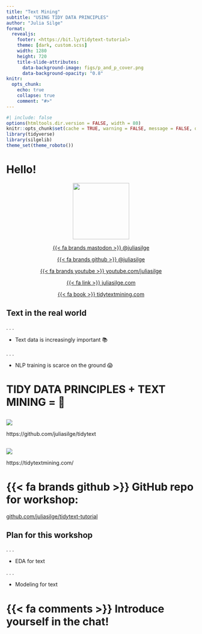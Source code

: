 ```yaml
---
title: "Text Mining"
subtitle: "USING TIDY DATA PRINCIPLES"
author: "Julia Silge"
format:
  revealjs: 
    footer: <https://bit.ly/tidytext-tutorial>
    theme: [dark, custom.scss]
    width: 1280
    height: 720
    title-slide-attributes: 
      data-background-image: figs/p_and_p_cover.png
      data-background-opacity: "0.8"
knitr:
  opts_chunk: 
    echo: true
    collapse: true
    comment: "#>"    
---
```


```r
#| include: false
options(htmltools.dir.version = FALSE, width = 80)
knitr::opts_chunk$set(cache = TRUE, warning = FALSE, message = FALSE, dpi = 300)
library(tidyverse)
library(silgelib)
theme_set(theme_roboto())
```

# Hello! {background-image="figs/p_and_p_cover.png" background-size="cover" background-opacity="0.5"}

<center>

<img src="figs/blue_jane.png" width="150px"/>

[{{< fa brands mastodon >}} \@juliasilge](https://fosstodon.org/@juliasilge)

[{{< fa brands github >}} \@juliasilge](https://github.com/juliasilge)

[{{< fa brands youtube >}} youtube.com/juliasilge](https://www.youtube.com/juliasilge)

[{{< fa link >}} juliasilge.com](https://juliasilge.com/)

[{{< fa book >}} tidytextmining.com](https://tidytextmining.com)

</center>

## Text in the real world

. . .

-   Text data is increasingly important 📚

. . .

-   NLP training is scarce on the ground 😱

##  {background-image="figs/vexing.gif" background-size="50%"}


# TIDY DATA PRINCIPLES + TEXT MINING = 🎉 {background-image="figs/p_and_p_cover.png" background-size="cover" background-opacity="0.5"} 

## {background-color="white"}

![](figs/tidytext_repo.png){fig-align="center"}

::: footer
[https://github.com/juliasilge/tidytext]{.blue}
:::


## {background-color="white"}

![](figs/cover.png){fig-align="center"}

::: footer
[https://tidytextmining.com/]{.blue}
:::

# {{< fa brands github >}} GitHub repo for workshop:

[github.com/juliasilge/tidytext-tutorial](https://github.com/juliasilge/tidytext-tutorial/)

## Plan for this workshop

. . .

-   EDA for text

. . .

-   Modeling for text

# {{< fa comments >}} Introduce yourself in the chat! {background-image="figs/p_and_p_cover.png" background-size="cover" background-opacity="0.5"} 
